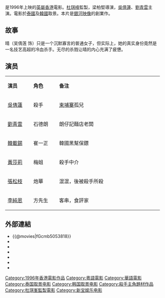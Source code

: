 {{refimprove|time=2016-04-28T09:46:54+00:00}}
{{Infobox film
| name                          = 攝氏32度
| original_name <!-- 英文名 --> = ''{{lang|en|Beyond Hypothermia}}''
| image                         = <!-- 檔案不存在 Beyond_Hypothermia_(film).png ，可從英文維基百科取得 -->
| director<!-- 導演 -->         = 梁柏堅
| producer <!-- 監製 -->        = [[杜琪峰|杜琪峰]] <br> 崔正一
| writer  <!-- 編劇 -->         = 司徒慧焯
| starring <!-- 主演 -->        = [[吳倩蓮|吳倩蓮]] <br> [[劉青雲|劉青雲]]
| music <!-- 配樂 -->           = 張少鴻
| cinematography <!-- 攝影 -->  = [[黃岳泰|黃岳泰]] <br> [[鄭兆強|鄭兆強]]
| editing <!-- 剪接 -->         = [[黃永明|黃永明]]
| distributor <!-- 發行商 -->   = 新寶娛樂有限公司
| released  <!-- 上映日期 -->   = {{BHKG}}：{{start date|1996|10|18}}
| runtime  <!-- 片长时间 -->    = 85分鐘
| country  <!-- 产地 -->        = {{英屬香港電影}}
| language                      = [[粤语|粤语]]
| budget  <!-- 预算花费 -->     =
| gross  <!-- 票房 -->          = 2,621,660港幣
}}

{{engname|《攝氏32度》|''Beyond Hypothermia''}}是1996年上映的[[英屬香港|英屬香港]]電影。[[杜琪峰|杜琪峰]]監製，梁柏堅導演，[[吳倩蓮|吳倩蓮]]、[[劉青雲|劉青雲]]主演。電影於[[泰國|泰國]]及[[韓國|韓國]]取景。本片是[[銀河映像|銀河映像]]的創業作。

==故事==
晴（吴倩莲 饰）只是一个沉默寡言的普通女子，但实际上，她的真实身份竟然是一名技艺高超的冷血杀手。无尽的杀戮让晴的内心充满了疲憊。

== 演员 ==
{|class="wikitable " width="60%"
|- style="background:cornflowerblue; color:white" align=center
|style="width:10%"|'''演员'''||style="width:10%"|'''角色'''||style="width:40%"|'''备注'''
|-
| [[吳倩蓮|吳倩蓮]]   || 殺手 || [[柬埔寨|柬埔寨]]孤兒 
|-
| [[劉青雲|劉青雲]]   || 石德朗 || 朗仔記麵店老闆
|-
| [[韓載錫|韓載錫]]   || 崔一正 || 韓國黑幫保鏢
|-
| [[黃莎莉|黃莎莉]]   || 梅姐 || 殺手中介
|-
| [[張松枝|張松枝]]   || 炮華 || 混混，後被殺手所殺
|-
| [[李純恩|李純恩]]   || 方先生 || 客串，食評家
|}

== 外部連結 ==
*{{@movies|fGcmb5053818}}
*{{hkmdb title|8213}}
*{{Mtime|16638}}
*{{douban}}
*{{Amg movie|160134}}
*{{rotten-tomatoes|beyond_hypothermia}}
*{{imdb title|0115665}}

{{銀河映像}}
{{杜琪峰}}
{{劉青雲}}

{{DEFAULTSORT:SHE}}
[[Category:1996年香港電影作品|Category:1996年香港電影作品]]
[[Category:粵語電影|Category:粵語電影]]
[[Category:華語電影|Category:華語電影]]
[[Category:泰国取景电影|Category:泰国取景电影]]
[[Category:韩国取景电影|Category:韩国取景电影]]
[[Category:殺手主角題材作品|Category:殺手主角題材作品]]
[[Category:杜琪峯監製電影|Category:杜琪峯監製電影]]
[[Category:新宝娱乐电影|Category:新宝娱乐电影]]